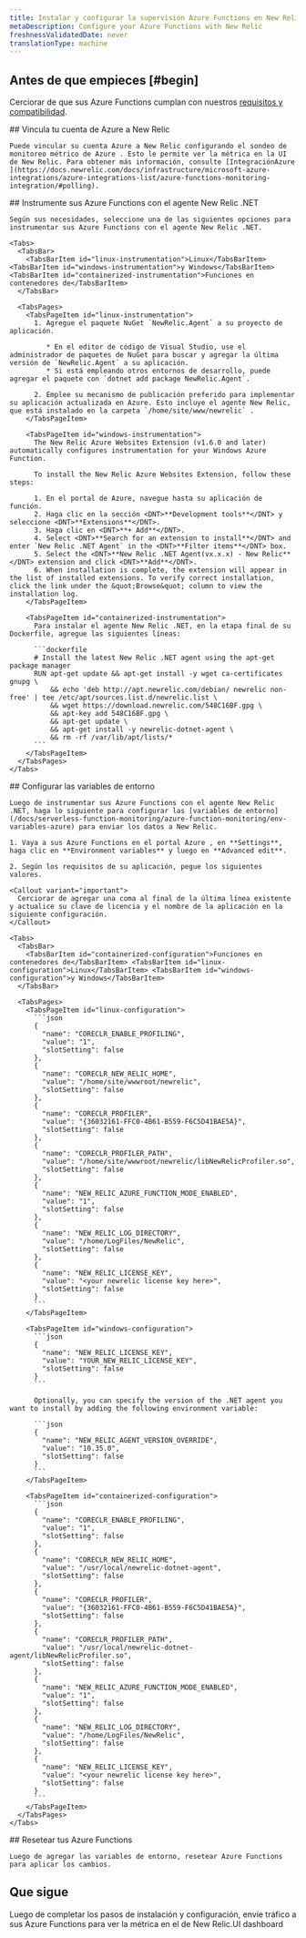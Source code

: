 ```yaml
---
title: Instalar y configurar la supervisión Azure Functions en New Relic
metaDescription: Configure your Azure Functions with New Relic
freshnessValidatedDate: never
translationType: machine
---
```


## Antes de que empieces [#begin]

Cerciorar de que sus Azure Functions cumplan con nuestros [requisitos y compatibilidad](/docs/serverless-function-monitoring/azure-function-monitoring/compatibility-requirement-azure-monitoring).

<Steps>
  <Step>
    ## Vincula tu cuenta de Azure a New Relic

    Puede vincular su cuenta Azure a New Relic configurando el sondeo de monitoreo métrico de Azure . Esto le permite ver la métrica en la UI de New Relic. Para obtener más información, consulte [IntegraciónAzure ](https://docs.newrelic.com/docs/infrastructure/microsoft-azure-integrations/azure-integrations-list/azure-functions-monitoring-integration/#polling).
  </Step>

  <Step>
    ## Instrumente sus Azure Functions con el agente New Relic .NET

    Según sus necesidades, seleccione una de las siguientes opciones para instrumentar sus Azure Functions con el agente New Relic .NET.

    <Tabs>
      <TabsBar>
        <TabsBarItem id="linux-instrumentation">Linux</TabsBarItem> <TabsBarItem id="windows-instrumentation">y Windows</TabsBarItem><TabsBarItem id="containerized-instrumentation">Funciones en contenedores de</TabsBarItem>
      </TabsBar>

      <TabsPages>
        <TabsPageItem id="linux-instrumentation">
          1. Agregue el paquete NuGet `NewRelic.Agent` a su proyecto de aplicación.

             * En el editor de código de Visual Studio, use el administrador de paquetes de NuGet para buscar y agregar la última versión de `NewRelic.Agent` a su aplicación.
             * Si está empleando otros entornos de desarrollo, puede agregar el paquete con `dotnet add package NewRelic.Agent`.

          2. Emplee su mecanismo de publicación preferido para implementar su aplicación actualizada en Azure. Esto incluye el agente New Relic, que está instalado en la carpeta `/home/site/www/newrelic` .
        </TabsPageItem>

        <TabsPageItem id="windows-instrumentation">
          The New Relic Azure Websites Extension (v1.6.0 and later) automatically configures instrumentation for your Windows Azure Function.

          To install the New Relic Azure Websites Extension, follow these steps:

          1. En el portal de Azure, navegue hasta su aplicación de función.
          2. Haga clic en la sección <DNT>**Development tools**</DNT> y seleccione <DNT>**Extensions**</DNT>.
          3. Haga clic en <DNT>**+ Add**</DNT>.
          4. Select <DNT>**Search for an extension to install**</DNT> and enter `New Relic .NET Agent` in the <DNT>**Filter items**</DNT> box.
          5. Select the <DNT>**New Relic .NET Agent(vx.x.x) - New Relic**</DNT> extension and click <DNT>**Add**</DNT>.
          6. When installation is complete, the extension will appear in the list of installed extensions. To verify correct installation, click the link under the &quot;Browse&quot; column to view the installation log.
        </TabsPageItem>

        <TabsPageItem id="containerized-instrumentation">
          Para instalar el agente New Relic .NET, en la etapa final de su Dockerfile, agregue las siguientes líneas:

          ```dockerfile
          # Install the latest New Relic .NET agent using the apt-get package manager
          RUN apt-get update && apt-get install -y wget ca-certificates gnupg \
              && echo 'deb http://apt.newrelic.com/debian/ newrelic non-free' | tee /etc/apt/sources.list.d/newrelic.list \
              && wget https://download.newrelic.com/548C16BF.gpg \
              && apt-key add 548C16BF.gpg \
              && apt-get update \
              && apt-get install -y newrelic-dotnet-agent \
              && rm -rf /var/lib/apt/lists/*
          ```
        </TabsPageItem>
      </TabsPages>
    </Tabs>
  </Step>

  <Step>
    ## Configurar las variables de entorno

    Luego de instrumentar sus Azure Functions con el agente New Relic .NET, haga lo siguiente para configurar las [variables de entorno](/docs/serverless-function-monitoring/azure-function-monitoring/env-variables-azure) para enviar los datos a New Relic.

    1. Vaya a sus Azure Functions en el portal Azure , en **Settings**, haga clic en **Environment variables** y luego en **Advanced edit**.

    2. Según los requisitos de su aplicación, pegue los siguientes valores.

    <Callout variant="important">
      Cerciorar de agregar una coma al final de la última línea existente y actualice su clave de licencia y el nombre de la aplicación en la siguiente configuración.
    </Callout>

    <Tabs>
      <TabsBar>
        <TabsBarItem id="containerized-configuration">Funciones en contenedores de</TabsBarItem> <TabsBarItem id="linux-configuration">Linux</TabsBarItem> <TabsBarItem id="windows-configuration">y Windows</TabsBarItem>
      </TabsBar>

      <TabsPages>
        <TabsPageItem id="linux-configuration">
          ```json
          {
            "name": "CORECLR_ENABLE_PROFILING",
            "value": "1",
            "slotSetting": false
          },
          {
            "name": "CORECLR_NEW_RELIC_HOME",
            "value": "/home/site/wwwroot/newrelic",
            "slotSetting": false
          },
          {
            "name": "CORECLR_PROFILER",
            "value": "{36032161-FFC0-4B61-B559-F6C5D41BAE5A}",
            "slotSetting": false
          }, 
          {
            "name": "CORECLR_PROFILER_PATH",
            "value": "/home/site/wwwroot/newrelic/libNewRelicProfiler.so",
            "slotSetting": false
          },
          {
            "name": "NEW_RELIC_AZURE_FUNCTION_MODE_ENABLED",
            "value": "1",
            "slotSetting": false
          },
          {
            "name": "NEW_RELIC_LOG_DIRECTORY",
            "value": "/home/LogFiles/NewRelic",
            "slotSetting": false
          },
          {
            "name": "NEW_RELIC_LICENSE_KEY",
            "value": "<your newrelic license key here>",
            "slotSetting": false
          }
          ```
        </TabsPageItem>

        <TabsPageItem id="windows-configuration">
          ```json
          {
            "name": "NEW_RELIC_LICENSE_KEY",
            "value": "YOUR_NEW_RELIC_LICENSE_KEY",
            "slotSetting": false
          }
          ```

          Optionally, you can specify the version of the .NET agent you want to install by adding the following environment variable:

          ```json
          {
            "name": "NEW_RELIC_AGENT_VERSION_OVERRIDE",
            "value": "10.35.0",
            "slotSetting": false
          }
          ```
        </TabsPageItem>

        <TabsPageItem id="containerized-configuration">
          ```json
          {
            "name": "CORECLR_ENABLE_PROFILING",
            "value": "1",
            "slotSetting": false
          },
          {
            "name": "CORECLR_NEW_RELIC_HOME",
            "value": "/usr/local/newrelic-dotnet-agent",
            "slotSetting": false
          },
          {
            "name": "CORECLR_PROFILER",
            "value": "{36032161-FFC0-4B61-B559-F6C5D41BAE5A}",
            "slotSetting": false
          }, 
          {
            "name": "CORECLR_PROFILER_PATH",
            "value": "/usr/local/newrelic-dotnet-agent/libNewRelicProfiler.so",
            "slotSetting": false
          },
          {
            "name": "NEW_RELIC_AZURE_FUNCTION_MODE_ENABLED",
            "value": "1",
            "slotSetting": false
          },
          {
            "name": "NEW_RELIC_LOG_DIRECTORY",
            "value": "/home/LogFiles/NewRelic",
            "slotSetting": false
          },
          {
            "name": "NEW_RELIC_LICENSE_KEY",
            "value": "<your newrelic license key here>",
            "slotSetting": false
          }
          ```
        </TabsPageItem>
      </TabsPages>
    </Tabs>
  </Step>

  <Step>
    ## Resetear tus Azure Functions

    Luego de agregar las variables de entorno, resetear Azure Functions para aplicar los cambios.
  </Step>
</Steps>

## Que sigue

Luego de completar los pasos de instalación y configuración, envíe tráfico a sus Azure Functions para ver la métrica en el de New Relic.UI dashboard